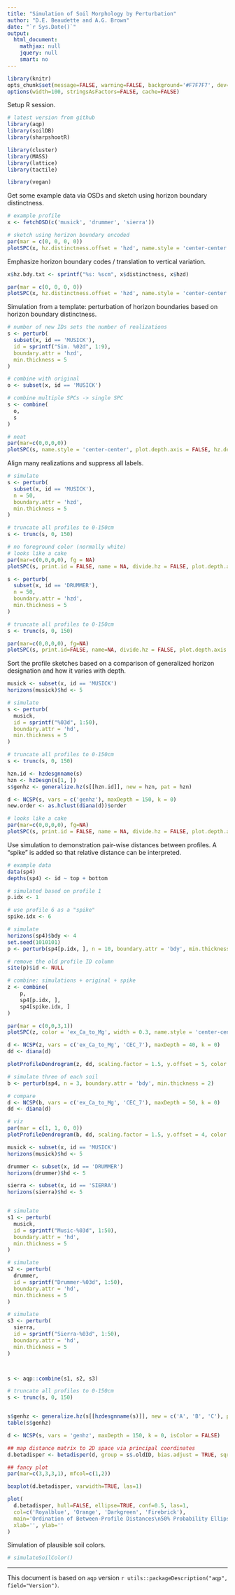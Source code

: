 ```yaml
---
title: "Simulation of Soil Morphology by Perturbation"
author: "D.E. Beaudette and A.G. Brown"
date: "`r Sys.Date()`"
output:
  html_document:
    mathjax: null
    jquery: null
    smart: no
---
```

  
```r
library(knitr)
opts_chunk$set(message=FALSE, warning=FALSE, background='#F7F7F7', dev='svglite', tidy=FALSE, verbose=FALSE, cache = FALSE, fig.align = 'center')
options(width=100, stringsAsFactors=FALSE, cache=FALSE)
```


Setup R session.
```r
# latest version from github
library(aqp)
library(soilDB)
library(sharpshootR)

library(cluster)
library(MASS)
library(lattice)
library(tactile)

library(vegan)
```


Get some example data via OSDs and sketch using horizon boundary distinctness.
```r
# example profile
x <- fetchOSD(c('musick', 'drummer', 'sierra'))

# sketch using horizon boundary encoded
par(mar = c(0, 0, 0, 0))
plotSPC(x, hz.distinctness.offset = 'hzd', name.style = 'center-center', plot.depth.axis = FALSE, hz.depths = TRUE, cex.names = 0.75)
```

Emphasize horizon boundary codes / translation to vertical variation.
```r
x$hz.bdy.txt <- sprintf("%s: %scm", x$distinctness, x$hzd)

par(mar = c(0, 0, 0, 0))
plotSPC(x, hz.distinctness.offset = 'hzd', name.style = 'center-center', plot.depth.axis = FALSE, hz.depths = TRUE, name = 'hz.bdy.txt', cex.names = 0.75)
```




Simulation from a template: perturbation of horizon boundaries based on horizon boundary distinctness.
```r
# number of new IDs sets the number of realizations
s <- perturb(
  subset(x, id == 'MUSICK'), 
  id = sprintf("Sim. %02d", 1:9),
  boundary.attr = 'hzd', 
  min.thickness = 5
)

# combine with original
o <- subset(x, id == 'MUSICK')

# combine multiple SPCs -> single SPC
s <- combine(
  o,
  s
)

# neat
par(mar=c(0,0,0,0))
plotSPC(s, name.style = 'center-center', plot.depth.axis = FALSE, hz.depths = TRUE, width = 0.3, cex.names = 0.75)
```


Align many realizations and suppress all labels.
```r
# simulate
s <- perturb(
  subset(x, id == 'MUSICK'), 
  n = 50, 
  boundary.attr = 'hzd', 
  min.thickness = 5
)

# truncate all profiles to 0-150cm
s <- trunc(s, 0, 150)

# no foreground color (normally white)
# looks like a cake
par(mar=c(0,0,0,0), fg = NA)
plotSPC(s, print.id = FALSE, name = NA, divide.hz = FALSE, plot.depth.axis = FALSE, width=0.55, x.idx.offset = 2, y.offset = -15)
```

```r
s <- perturb(
  subset(x, id == 'DRUMMER'), 
  n = 50, 
  boundary.attr = 'hzd', 
  min.thickness = 5
)

# truncate all profiles to 0-150cm
s <- trunc(s, 0, 150)

par(mar=c(0,0,0,0), fg=NA)
plotSPC(s, print.id=FALSE, name=NA, divide.hz = FALSE, plot.depth.axis = FALSE, width=0.55, x.idx.offset = 2, y.offset = -15)
```


Sort the profile sketches based on a comparison of generalized horizon designation and how it varies with depth.
```r
musick <- subset(x, id == 'MUSICK')
horizons(musick)$hd <- 5

# simulate
s <- perturb(
  musick, 
  id = sprintf("%03d", 1:50),
  boundary.attr = 'hd', 
  min.thickness = 5
)

# truncate all profiles to 0-150cm
s <- trunc(s, 0, 150)

hzn.id <- hzdesgnname(s)
hzn <- hzDesgn(s[1, ])
s$genhz <- generalize.hz(s[[hzn.id]], new = hzn, pat = hzn)

d <- NCSP(s, vars = c('genhz'), maxDepth = 150, k = 0)
new.order <- as.hclust(diana(d))$order

# looks like a cake
par(mar=c(0,0,0,0), fg=NA)
plotSPC(s, print.id = FALSE, name = NA, divide.hz = FALSE, plot.depth.axis = FALSE, width=0.55, x.idx.offset = 2, plot.order = new.order, y.offset = -15)
```





Use simulation to demonstration pair-wise distances between profiles. A "spike" is added so that relative distance can be interpreted.
```r
# example data
data(sp4)
depths(sp4) <- id ~ top + bottom

# simulated based on profile 1
p.idx <- 1

# use profile 6 as a "spike"
spike.idx <- 6

# simulate 
horizons(sp4)$bdy <- 4
set.seed(1010101)
p <- perturb(sp4[p.idx, ], n = 10, boundary.attr = 'bdy', min.thickness = 2)

# remove the old profile ID column
site(p)$id <- NULL

# combine: simulations + original + spike
z <- combine(
    p, 
    sp4[p.idx, ],
    sp4[spike.idx, ]
)

par(mar = c(0,0,3,1))
plotSPC(z, color = 'ex_Ca_to_Mg', width = 0.3, name.style = 'center-center', plot.depth.axis = TRUE, hz.depths = TRUE, cex.names = 0.75, col.label = 'Exchangeable Ca:Mg')
```



```r
d <- NCSP(z, vars = c('ex_Ca_to_Mg', 'CEC_7'), maxDepth = 40, k = 0)
dd <- diana(d)

plotProfileDendrogram(z, dd, scaling.factor = 1.5, y.offset = 5, color = 'ex_Ca_to_Mg', width = 0.3, name.style = 'center-center', plot.depth.axis = FALSE, hz.depths = TRUE, cex.names = 0.75, col.label = 'Exchangeable Ca:Mg')
```

```r
# simulate three of each soil
b <- perturb(sp4, n = 3, boundary.attr = 'bdy', min.thickness = 2)

# compare
d <- NCSP(b, vars = c('ex_Ca_to_Mg', 'CEC_7'), maxDepth = 50, k = 0)
dd <- diana(d)

# viz
par(mar = c(1, 1, 0, 0))
plotProfileDendrogram(b, dd, scaling.factor = 1.5, y.offset = 4, color = 'ex_Ca_to_Mg', width = 0.3, name.style = 'center-center', plot.depth.axis = FALSE, hz.depths = TRUE, cex.names = 0.65, col.label = 'Exchangeable Ca:Mg')
```


```r
musick <- subset(x, id == 'MUSICK')
horizons(musick)$hd <- 5

drummer <- subset(x, id == 'DRUMMER')
horizons(drummer)$hd <- 5

sierra <- subset(x, id == 'SIERRA')
horizons(sierra)$hd <- 5


# simulate
s1 <- perturb(
  musick, 
  id = sprintf("Music-%03d", 1:50),
  boundary.attr = 'hd', 
  min.thickness = 5
)

# simulate
s2 <- perturb(
  drummer, 
  id = sprintf("Drummer-%03d", 1:50),
  boundary.attr = 'hd', 
  min.thickness = 5
)

# simulate
s3 <- perturb(
  sierra, 
  id = sprintf("Sierra-%03d", 1:50),
  boundary.attr = 'hd', 
  min.thickness = 5
)



s <- aqp::combine(s1, s2, s3)

# truncate all profiles to 0-150cm
s <- trunc(s, 0, 150)


s$genhz <- generalize.hz(s[[hzdesgnname(s)]], new = c('A', 'B', 'C'), pat = c('A', 'B', 'C'))
table(s$genhz)

d <- NCSP(s, vars = 'genhz', maxDepth = 150, k = 0, isColor = FALSE)

## map distance matrix to 2D space via principal coordinates
d.betadisper <- betadisper(d, group = s$.oldID, bias.adjust = TRUE, sqrt.dist = FALSE, type='median')

## fancy plot
par(mar=c(3,3,3,1), mfcol=c(1,2))

boxplot(d.betadisper, varwidth=TRUE, las=1)

plot(
  d.betadisper, hull=FALSE, ellipse=TRUE, conf=0.5, las=1,
  col=c('Royalblue', 'Orange', 'Darkgreen', 'Firebrick'), 
  main='Ordination of Between-Profile Distances\n50% Probability Ellipse',
  xlab='', ylab=''
)

```




Simulation of plausible soil colors.
```r
# simulateSoilColor()
```


----------------------------
This document is based on `aqp` version `r utils::packageDescription("aqp", field="Version")`.


